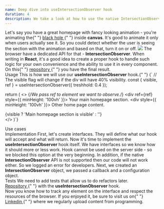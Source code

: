 ```yaml
---
name: Deep dive into useIntersectionObserver hook
duration: 4
description: We take a look at how to use the native IntersectionObserver API in a custom hook.
---
```


<Prelude>
  <M>
    Let's say you have a great homepage with fancy looking animation - you're
    animating the{" "}
    <A href="https://greenonsoftware.com/" outside>
      black hole
    </A>{" "}
    inside <B>canvas</B>. It's good to animate it only when users actually see
    it. So you could detect whether the user is seeing the section with the
    animation and based on that, turn it on or off.
  </M>
  <Img
    src="/black-hole.gif"
    description="Note how the animation stops when scrolling"
  />
  <M>
    The browser have a dedicated API for that - <B>IntersectionObserver</B>.
    When writing in <B>React</B>, it's a good idea to create a proper hook to
    handle such logic for your own convenience and the ability to use it in
    every component.
  </M>
  <Hint>
    On this{" "}
    <A href="https://github.com/polubis/Dream-stack-for-React-dev/tree/main/system/libs/figa-hooks/src/lib/use-intersection-observer">
      repository
    </A>{" "}
    you have the final result.
  </Hint>
</Prelude>

<Section>
  <XL>Usage</XL>
  <M>
    This is how we will use our <B>useIntersectionObserver</B> hook.{" "}
  </M>
  <Snippet description="An example of use">{`
 // The visible flag will change if the div will have 40% visibility.
const { visible, ref } = useIntersectionObserver<HTMLDivElement>({ treshhold: 0.4 });
  
return (
  <>
   {/*We pass ref to element we want to observe.*/}
    <div ref={ref} style={{ minHeight: '100vh' }}>
      Your main homepage section.
    </div>
    <div style={{ minHeight: '100vh' }}>
      Other home page content.
    </div>
    <div>{visible ? 'Main homepage section is visible' : ''}</div>
  </>
)`}</Snippet>
</Section>

<Section>
  <XL>Use cases</XL>
  <List items="Enabling/disabling animations, Showing/hiding an element on the UI,Loading code dynamically" />
</Section>

<Section>
  <XL>Implementation</XL>
  <M>
    First, let's create interfaces. They will define what our hook will accept
    and what will return.
  </M>
  <Snippet
    description="The shape of interfaces"
    linesCount={24}
    src="https://raw.githubusercontent.com/polubis/Dream-stack-for-React-dev/main/system/libs/figa-hooks/src/lib/use-intersection-observer/defs.ts"
  />
  <M>
    Now it's time to implement the <B>useIntersectionObserver</B> hook itself.
    We have interfaces so we know how it should more or less work.
  </M>
  <Snippet
    description="Implementation"
    linesCount={66}
    src="https://raw.githubusercontent.com/polubis/Dream-stack-for-React-dev/main/system/libs/figa-hooks/src/lib/use-intersection-observer/use-intersection-observer.ts"
  />
  <M>
    Hook cannot be used on the server side - so we blocked this option at the
    very beginning.
  </M>
  <M>
    In addition, if the native <B>IntersectionObserver</B> API is not supported
    then our code will not work either. So we logged an error for developers.
  </M>
  <M>
    Next, we created an <B>IntersectionObserver</B> object, we passed a callback
    and a configuration object.
  </M>
</Section>

<Section>
  <XL>Tests</XL>
  <M>We need to add tests that allow us to do refactors later.</M>
  <Snippet
    description="Anty regression tests"
    linesCount={45}
    src="https://raw.githubusercontent.com/polubis/Dream-stack-for-React-dev/main/system/libs/figa-hooks/src/lib/use-intersection-observer/use-intersection-observer.test.tsx"
  />
</Section>

<Example>
  <M>
    <A
      href="https://github.com/polubis/Dream-stack-for-React-dev/tree/main/system/libs/figa-hooks/src/lib/use-intersection-observer"
      outside
    >
      Repository
    </A>{" "}
    with the <B>useIntersectionObserver</B> hook.
  </M>
</Example>

<Summary>
  <M>
    Now you know how to track any element on the interface and respect the
    resources of the browser.
  </M>
  <M>
    If you enjoyed it, be sure to visit us on{" "}
    <A href="https://www.linkedin.com/company/greenon-software/" outside>
      Linkedin
    </A>{" "}
    where we regularly upload content from programming.
  </M>
</Summary>
